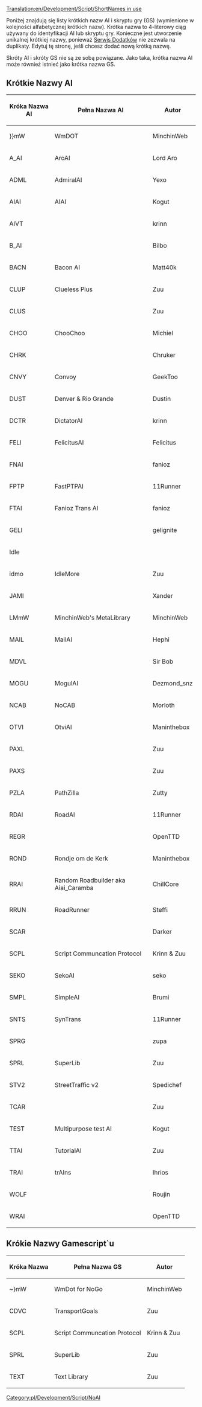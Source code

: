 [[Translation:en/Development/Script/ShortNames in use]]
 
<!--{{NoAI}}-->{{pl/Development/Script/NoAI}}

Poniżej znajdują się listy krótkich nazw AI i skryptu gry (GS) (wymienione w kolejności alfabetycznej krótkich nazw). Krótka nazwa to 4-literowy ciąg używany do identyfikacji AI lub skryptu gry. Konieczne jest utworzenie unikalnej krótkiej nazwy, ponieważ <!--[[bananas]]-->[[pl/Archive/Community/Serwis Dodatków|Serwis Dodatków]] nie zezwala na duplikaty. Edytuj tę stronę, jeśli chcesz dodać nową krótką nazwę.

Skróty AI i skróty GS nie są ze sobą powiązane. Jako taka, krótka nazwa AI może również istnieć jako krótka nazwa GS.

== Krótkie Nazwy AI ==

{|border="1" padding="4" class="wikitable sortable"
!scope="col" | Króka Nazwa AI
!scope="col" class="unsortable"| Pełna Nazwa AI
!scope="col" class="unsortable"| Autor
|-
| }}mW || WmDOT || MinchinWeb
|-
| A_AI || AroAI || Lord Aro
|-
| ADML || AdmiralAI || Yexo
|-
| AIAI || AIAI || Kogut
|-
| AIVT ||  || krinn
|-
| B_AI ||  || Bilbo
|-
| BACN || Bacon AI || Matt40k
|-
| CLUP || Clueless Plus || Zuu
|-
| CLUS ||  || Zuu
|-
| CHOO || ChooChoo || Michiel
|-
| CHRK ||  || Chruker
|-
| CNVY || Convoy || GeekToo
|-
| DUST || Denver & Rio Grande || Dustin
|-
| DCTR || DictatorAI || krinn
|-
| FELI || FelicitusAI || Felicitus
|-
| FNAI ||  || fanioz
|-
| FPTP || FastPTPAI || 11Runner
|-
| FTAI || Fanioz Trans AI || fanioz
|-
| GELI ||  || gelignite
|-
| Idle ||  || 
|-
| idmo || IdleMore || Zuu
|-
| JAMI ||  || Xander
|-
| LMmW || MinchinWeb's MetaLibrary || MinchinWeb
|-
| MAIL || MailAI || Hephi
|-
| MDVL ||  || Sir Bob
|-
| MOGU || MogulAI || Dezmond_snz
|-
| NCAB || NoCAB || Morloth
|-
| OTVI || OtviAI || Maninthebox
|-
| PAXL ||  || Zuu
|-
| PAXS ||  || Zuu
|-
| PZLA || PathZilla || Zutty
|-
| RDAI || RoadAI || 11Runner
|-
| REGR ||  || OpenTTD
|-
| ROND || Rondje om de Kerk || Maninthebox
|-
| RRAI || Random Roadbuilder aka Aiai_Caramba || ChillCore
|-
| RRUN || RoadRunner || Steffi
|-
| SCAR ||  || Darker
|-
| SCPL || Script Communcation Protocol || Krinn & Zuu
|-
| SEKO || SekoAI || seko
|-
| SMPL || SimpleAI || Brumi
|-
| SNTS || SynTrans || 11Runner
|-
| SPRG ||  || zupa
|-
| SPRL || SuperLib || Zuu
|-
| STV2 || StreetTraffic v2 || Spedichef
|-
| TCAR ||  || Zuu
|-
| TEST || Multipurpose test AI || Kogut
|-
| TTAI || TutorialAI || Zuu
|-
| TRAI || trAIns || lhrios
|-
| WOLF ||  || Roujin
|-
| WRAI ||  || OpenTTD
|}

== Krókie Nazwy Gamescript`u ==

{|border="1" padding="4" class="wikitable sortable"
!scope="col" | Króka Nazwa
!scope="col" class="unsortable"| Pełna Nazwa GS
!scope="col" class="unsortable"| Autor
|-
| ~}mW || WmDot for NoGo || MinchinWeb
|-
| CDVC || TransportGoals || Zuu
|-
| SCPL || Script Communcation Protocol || Krinn & Zuu
|-
| SPRL || SuperLib || Zuu
|-
| TEXT || Text Library || Zuu
|}

<!--[[Category:NoAI]]-->[[Category:pl/Development/Script/NoAI]]